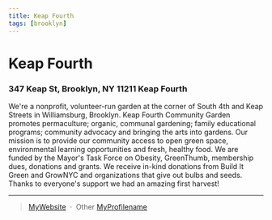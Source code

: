 ```yaml
---
title: Keap Fourth 
tags: [brooklyn]
---
```


# Keap Fourth
### 347 Keap St, Brooklyn, NY 11211 Keap Fourth

We're a nonprofit, volunteer-run garden at the corner of South 4th and Keap Streets in Williamsburg, Brooklyn. Keap Fourth Community Garden promotes permaculture; organic, communal gardening; family educational programs; community advocacy and bringing the arts into gardens. Our mission is to provide our community access to open green space, environmental learning opportunities and fresh, healthy food. We are funded by the Mayor's Task Force on Obesity, GreenThumb, membership dues, donations and grants. We receive in-kind donations from Build It Green and GrowNYC and organizations that give out bulbs and seeds. Thanks to everyone's support we had an amazing first harvest!

---

> [MyWebsite](http://www.keapfourthgarden.org/) &nbsp;&middot;&nbsp;
> Other [MyProfilename](https://othersocialmedia.com/MyProfile)

